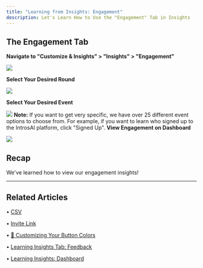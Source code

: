 ```yaml
---
title: "Learning from Insights: Engagement"
description: Let's Learn How to Use the "Engagement" Tab in Insights
---
```

The Engagement Tab
------------------

**Navigate to "Customize & Insights" > "Insights" > "Engagement"**

![](/images/engagement1.png)
  
​**Select Your Desired Round**

![](/images/engagement2.png)

**Select Your Desired Event**

![](/images/engagement3.png)
<Note>
**Note:** If you want to get very specific, we have over 25 different event options to choose from. For example, if you want to learn who signed up to the IntrosAI platform, click "Signed Up".
</Note>
**View Engagement on Dashboard**

![](/images/engagement4.png)

Recap
-----

We've learned how to view our engagement insights!

* * *

## Related Articles

• [CSV](/uploading-members/csv)

• [Invite Link](/uploading-members/invite-link)

• [🎨 Customizing Your Button Colors](/branding-best-practices/customizing-button-color)

• [Learning Insights Tab: Feedback](/making-use-of-insights/feedback)

• [Learning Insights: Dashboard](/making-use-of-insights/dashboard)

